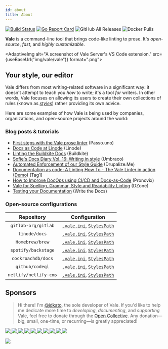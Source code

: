 ```yaml
---
id: about
title: About
---
```



[![Build Status](https://img.shields.io/travis/errata-ai/vale/v2.svg?logo=travis)](https://travis-ci.org/errata-ai/vale) [![Go Report Card](https://img.shields.io/badge/%F0%9F%93%9D%20%20go%20report-A%2B-75C46B?color=00ACD7)](https://goreportcard.com/report/github.com/errata-ai/vale) ![GitHub All Releases](https://img.shields.io/github/downloads/errata-ai/vale/total?logo=GitHub&color=ff69b4) ![Docker Pulls](https://img.shields.io/docker/pulls/jdkato/vale?color=orange&logo=docker&logoColor=white)

**Vale** is a command-line tool that brings code-like linting to prose. It's
_open-source_, _fast_, and _highly customizable_.

<!-- vale off -->

<AdaptiveImg
    alt="A screenshot of Vale Server's VS Code extension."
    src={useBaseUrl("img/vale/vale")}
    format=".png">
</AdaptiveImg>

<!-- vale on -->

## Your style, our editor

Vale differs from most writing-related software in a significant way: it
doesn't attempt to teach you _how_ to write; it's a tool _for_ writers. In
other words, Vale focuses on allowing its users to create their own collections
of rules (known as [_styles_](styles)) rather providing its own advice.

Here are some examples of how Vale is being used by companies,
organizations, and open-source projects around the world:

### Blog posts &amp; tutorials

- [First steps with the Vale prose linter](https://passo.uno/posts/first-steps-with-the-vale-prose-linter/) (Passo.uno)
- [Docs as Code at Linode](https://www.linode.com/blog/linode/docs-as-code-at-linode/) (Linode)
- [Linting the Buildkite Docs](https://buildkite.com/blog/linting-the-buildkite-docs) (Buildkite)
- [Sofie's Docs Diary Vol. 16: Writing in style](https://umbraco.com/blog/sofies-docs-diary-vol-16-writing-in-style/) (Umbraco)
- [Automated Enforcement of our Style Guide](https://drupalize.me/blog/201910/automated-enforcement-our-style-guide) (Drupalize.Me)
- [Documentation as code: A Linting How To - The Vale Linter in action (Demo)](https://www.tag1consulting.com/blog/documentation-code-linting-part1) (Tag1)
- [How to Improve DocOps using CI/CD and Docs-as-Code](https://pronovix.com/blog/how-improve-docops-using-cicd-and-docs-code) (Pronovix)
- [Vale for Spelling, Grammar, Style and Readability Linting](https://dzone.com/articles/vale-for-spelling-grammar-style-and-readability-li) (DZone)
- [Testing your Documentation](https://www.writethedocs.org/guide/tools/testing/#vale) (Write the Docs)

### Open-source configurations

|      Repository       |                                                                               Configuration                                                                               |
| :-------------------: | :-----------------------------------------------------------------------------------------------------------------------------------------------------------------------: |
|  `gitlab-org/gitlab`  |      [`.vale.ini`](https://gitlab.com/gitlab-org/gitlab/blob/master/.vale.ini), [`StylesPath`](https://gitlab.com/gitlab-org/gitlab/-/tree/master/doc/.vale/gitlab)       |
|     `linode/docs`     |                 [`.vale.ini`](https://github.com/linode/docs/blob/develop/.vale.ini), [`StylesPath`](https://github.com/linode/docs/tree/develop/ci/vale)                 |
|    `Homebrew/brew`    |       [`.vale.ini`](https://github.com/Homebrew/brew/blob/master/.vale.ini), [`StylesPath`](https://github.com/Homebrew/brew/tree/master/docs/vale-styles/Homebrew)       |
|  `spotify/backstage`  |        [`.vale.ini`](https://github.com/spotify/backstage/blob/master/.vale.ini), [`StylesPath`](https://github.com/spotify/backstage/tree/master/.github/styles)         |
|  `cockroachdb/docs`   |             [`.vale.ini`](https://github.com/cockroachdb/docs/blob/master/.vale.ini), [`StylesPath`](https://github.com/cockroachdb/docs/tree/master/netlify/vale)             |
|    `github/codeql`    |  [`.vale.ini`](https://github.com/github/codeql/blob/main/docs/codeql/.vale.ini), [`StylesPath`](https://github.com/github/codeql/tree/main/docs/codeql/vale-styles)  |
| `netlify/netlify-cms` | [`.vale.ini`](https://github.com/netlify/netlify-cms/blob/master/.vale.ini), [`StylesPath`](https://github.com/netlify/netlify-cms/tree/master/website/src/writing-guide) |

## Sponsors

> Hi there! I'm [@jdkato](https://github.com/jdkato), the sole developer of Vale. If you'd like to
> help me dedicate more time to _developing_, _documenting_, and _supporting_
> Vale, feel free to donate through the
> [Open Collective](https://opencollective.com/vale). Any donation&mdash;big,
> small, one-time, or recurring&mdash;is greatly appreciated!

<a href="https://opencollective.com/vale/organization/0/website">
  <img src="https://opencollective.com/vale/organization/0/avatar.svg?avatarHeight=100" />
</a>
<a href="https://opencollective.com/vale/organization/1/website">
  <img src="https://opencollective.com/vale/organization/1/avatar.svg?avatarHeight=100" />
</a>
<a href="https://opencollective.com/vale/organization/2/website">
  <img src="https://opencollective.com/vale/organization/2/avatar.svg?avatarHeight=100" />
</a>
<a href="https://opencollective.com/vale/organization/3/website">
  <img src="https://opencollective.com/vale/organization/3/avatar.svg?avatarHeight=100" />
</a>
<a href="https://opencollective.com/vale/organization/4/website">
  <img src="https://opencollective.com/vale/organization/4/avatar.svg?avatarHeight=100" />
</a>
<a href="https://opencollective.com/vale/organization/5/website">
  <img src="https://opencollective.com/vale/organization/5/avatar.svg?avatarHeight=100" />
</a>
<a href="https://opencollective.com/vale/organization/6/website">
  <img src="https://opencollective.com/vale/organization/6/avatar.svg?avatarHeight=100" />
</a>
<a href="https://opencollective.com/vale/organization/7/website">
  <img src="https://opencollective.com/vale/organization/7/avatar.svg?avatarHeight=100" />
</a>
<a href="https://opencollective.com/vale/organization/8/website">
  <img src="https://opencollective.com/vale/organization/8/avatar.svg?avatarHeight=100" />
</a>
<a href="https://opencollective.com/vale/organization/9/website">
  <img src="https://opencollective.com/vale/organization/9/avatar.svg?avatarHeight=100" />
</a>

<a href="https://opencollective.com/vale"><img src="https://opencollective.com/vale/individuals.svg?width=890" /></a>
